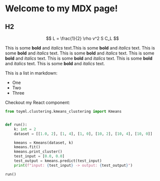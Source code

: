 
# Welcome to my MDX page!

## H2

$$ L = \frac{1}{2} \rho v^2 S C_L $$



This is some **bold** and _italics_ text.This is some **bold** and _italics_ text.
This is some **bold** and _italics_ text.
This is some **bold** and _italics_ text.
This is some **bold** and _italics_ text.
This is some **bold** and _italics_ text.
This is some **bold** and _italics_ text.
This is some **bold** and _italics_ text.


This is a list in markdown:

- One
- Two
- Three

Checkout my React component:

```python
from toyml.clustering.kmeans_clustering import Kmeans


def run():
    k: int = 2
    dataset = [[1.0, 2], [1, 4], [1, 0], [10, 2], [10, 4], [10, 0]]

    kmeans = Kmeans(dataset, k)
    kmeans.fit()
    kmeans.print_cluster()
    test_input = [0.0, 0.0]
    test_output = kmeans.predict(test_input)
    print(f"input: {test_input} -> output: {test_output}")

run()
```

<KmeansPage className="ml-36 mr-36"/>
